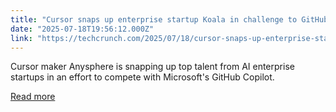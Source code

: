```yaml
---
title: "Cursor snaps up enterprise startup Koala in challenge to GitHub Copilot"
date: "2025-07-18T19:56:12.000Z"
link: "https://techcrunch.com/2025/07/18/cursor-snaps-up-enterprise-startup-koala-in-challenge-to-github-copilot/"
---
```


Cursor maker Anysphere is snapping up top talent from AI enterprise startups in an effort to compete with Microsoft's GitHub Copilot.

[Read more](https://techcrunch.com/2025/07/18/cursor-snaps-up-enterprise-startup-koala-in-challenge-to-github-copilot/)

